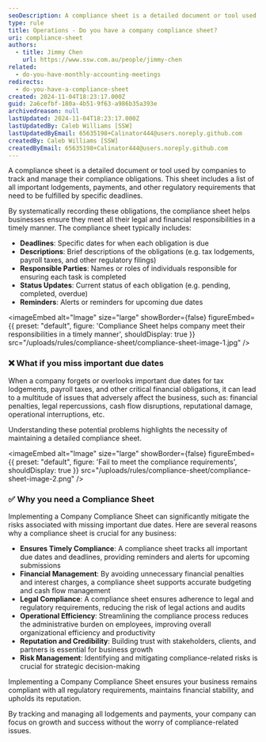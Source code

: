 ```yaml
---
seoDescription: A compliance sheet is a detailed document or tool used by companies to track and manage their compliance obligations.
type: rule
title: Operations - Do you have a company compliance sheet?
uri: compliance-sheet
authors:
  - title: Jimmy Chen
    url: https://www.ssw.com.au/people/jimmy-chen
related:
  - do-you-have-monthly-accounting-meetings
redirects:
  - do-you-have-a-compliance-sheet
created: 2024-11-04T18:23:17.000Z
guid: 2a6cefbf-180a-4b51-9f63-a986b35a393e
archivedreason: null
lastUpdated: 2024-11-04T18:23:17.000Z
lastUpdatedBy: Caleb Williams [SSW]
lastUpdatedByEmail: 65635198+Calinator444@users.noreply.github.com
createdBy: Caleb Williams [SSW]
createdByEmail: 65635198+Calinator444@users.noreply.github.com
---
```


A compliance sheet is a detailed document or tool used by companies to track and manage their compliance obligations. This sheet includes a list of all important lodgements, payments, and other regulatory requirements that need to be fulfilled by specific deadlines.

By systematically recording these obligations, the compliance sheet helps businesses ensure they meet all their legal and financial responsibilities in a timely manner.
The compliance sheet typically includes:

* **Deadlines**: Specific dates for when each obligation is due
* **Descriptions**: Brief descriptions of the obligations (e.g. tax lodgements, payroll taxes, and other regulatory filings)
* **Responsible Parties**: Names or roles of individuals responsible for ensuring each task is completed
* **Status Updates**: Current status of each obligation (e.g. pending, completed, overdue)
* **Reminders**: Alerts or reminders for upcoming due dates


<imageEmbed
  alt="Image"
  size="large"
  showBorder={false}
  figureEmbed={{
    preset: "default",
    figure: 'Compliance Sheet helps company meet their responsibilities in a timely manner',
    shouldDisplay: true
  }}
  src="/uploads/rules/compliance-sheet/compliance-sheet-image-1.jpg"
/>

### ❌ What if you miss important due dates

When a company forgets or overlooks important due dates for tax lodgements, payroll taxes, and other critical financial obligations, it can lead to a multitude of issues that adversely affect the business, such as:
financial penalties, legal repercussions, cash flow disruptions, reputational damage, operational interruptions, etc.

Understanding these potential problems highlights the necessity of maintaining a detailed compliance sheet.


<imageEmbed
  alt="Image"
  size="large"
  showBorder={false}
  figureEmbed={{
    preset: "default",
    figure: 'Fail to meet the compliance requirements',
    shouldDisplay: true
  }}
  src="/uploads/rules/compliance-sheet/compliance-sheet-image-2.png"
/>

### ✅ Why you need a Compliance Sheet

Implementing a Company Compliance Sheet can significantly mitigate the risks associated with missing important due dates. Here are several reasons why a compliance sheet is crucial for any business:

* **Ensures Timely Compliance**: A compliance sheet tracks all important due dates and deadlines, providing reminders and alerts for upcoming submissions
* **Financial Management**: By avoiding unnecessary financial penalties and interest charges, a compliance sheet supports accurate budgeting and cash flow management
* **Legal Compliance**: A compliance sheet ensures adherence to legal and regulatory requirements, reducing the risk of legal actions and audits
* **Operational Efficiency**: Streamlining the compliance process reduces the administrative burden on employees, improving overall organizational efficiency and productivity
* **Reputation and Credibility**: Building trust with stakeholders, clients, and partners is essential for business growth
* **Risk Management**: Identifying and mitigating compliance-related risks is crucial for strategic decision-making

Implementing a Company Compliance Sheet ensures your business remains compliant with all regulatory requirements, maintains financial stability, and upholds its reputation.

By tracking and managing all lodgements and payments, your company can focus on growth and success without the worry of compliance-related issues.
